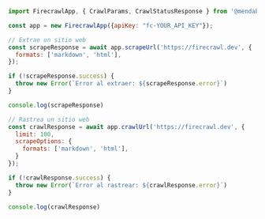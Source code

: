 ```js Node
import FirecrawlApp, { CrawlParams, CrawlStatusResponse } from '@mendable/firecrawl-js';

const app = new FirecrawlApp({apiKey: "fc-YOUR_API_KEY"});

// Extrae un sitio web
const scrapeResponse = await app.scrapeUrl('https://firecrawl.dev', {
  formats: ['markdown', 'html'],
});

if (!scrapeResponse.success) {
  throw new Error(`Error al extraer: ${scrapeResponse.error}`)
}

console.log(scrapeResponse)

// Rastrea un sitio web
const crawlResponse = await app.crawlUrl('https://firecrawl.dev', {
  limit: 100,
  scrapeOptions: {
    formats: ['markdown', 'html'],
  }
});

if (!crawlResponse.success) {
  throw new Error(`Error al rastrear: ${crawlResponse.error}`)
}

console.log(crawlResponse)
```
